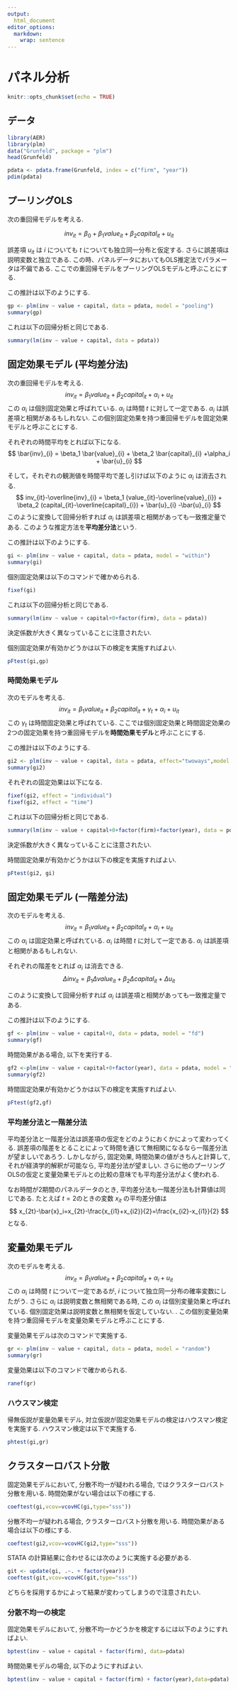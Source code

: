 ```yaml
---
output: 
  html_document
editor_options: 
  markdown: 
    wrap: sentence
---
```


# パネル分析

```r
knitr::opts_chunk$set(echo = TRUE)
```

## データ

```r
library(AER)
library(plm)
data("Grunfeld", package = "plm")
head(Grunfeld)
```

```r
pdata <- pdata.frame(Grunfeld, index = c("firm", "year"))
pdim(pdata)
```

## プーリングOLS

次の重回帰モデルを考える.

$$
inv_{it} = \beta_0 + \beta_1 value_{it} + \beta_2 capital_{it} + u_{it}
$$

誤差項 $u_{it}$ は $i$ についても $t$ についても独立同一分布と仮定する.
さらに誤差項は説明変数と独立である.
この時、パネルデータにおいてもOLS推定法でパラメータは不偏である.
ここでの重回帰モデルをプーリングOLSモデルと呼ぶことにする.

この推計は以下のようにする.

```r
gp <- plm(inv ~ value + capital, data = pdata, model = "pooling")
summary(gp)
```

これは以下の回帰分析と同じである.

```r
summary(lm(inv ~ value + capital, data = pdata))
```

## 固定効果モデル (平均差分法)

次の重回帰モデルを考える.
$$
inv_{it} = \beta_1 value_{it} + \beta_2 capital_{it} +\alpha_i + u_{it}
$$ この $\alpha_i$ は個別固定効果と呼ばれている.
$\alpha_i$ は時間 $t$ に対して一定である.
$\alpha_i$ は誤差項と相関があるもしれない.
この個別固定効果を持つ重回帰モデルを固定効果モデルと呼ぶことにする.

それぞれの時間平均をとれば以下になる.
$$
\bar{inv}_{i} = \beta_1 \bar{value}_{i} + \beta_2 \bar{capital}_{i} +\alpha_i  + \bar{u}_{i}
$$

そして，それぞれの観測値を時間平均で差し引けば以下のように $\alpha_i$ は消去される.
$$
inv_{it}-\overline{inv}_{i} = \beta_1 (value_{it}-\overline{value}_{i}) + \beta_2 (capital_{it}-\overline{capital}_{i})  + \bar{u}_{i} -\bar{u}_{i}
$$ このように変換して回帰分析すれば $\alpha_i$ は誤差項と相関があっても一致推定量である.
このような推定方法を**平均差分法**という.

この推計は以下のようにする.

```r
gi <- plm(inv ~ value + capital, data = pdata, model = "within")
summary(gi)
```

個別固定効果は以下のコマンドで確かめられる.

```r
fixef(gi)
```

これは以下の回帰分析と同じである.

```r
summary(lm(inv ~ value + capital+0+factor(firm), data = pdata))
```

決定係数が大きく異なっていることに注意されたい.

個別固定効果が有効かどうかは以下の検定を実施すればよい.

```r
pFtest(gi,gp)
```

### 時間効果モデル

次のモデルを考える.
$$
inv_{it} = \beta_1 value_{it} + \beta_2 capital_{it}+ \gamma_t +\alpha_i + u_{it}
$$ この $\gamma_t$ は時間固定効果と呼ばれている.
ここでは個別固定効果と時間固定効果の2つの固定効果を持つ重回帰モデルを**時間効果モデル**と呼ぶことにする.

この推計は以下のようにする.

```r
gi2 <- plm(inv ~ value + capital, data = pdata, effect="twoways",model = "within")
summary(gi2)
```

それぞれの固定効果は以下になる.

```r
fixef(gi2, effect = "individual")
fixef(gi2, effect = "time")
```

これは以下の回帰分析と同じである.

```r
summary(lm(inv ~ value + capital+0+factor(firm)+factor(year), data = pdata))
```

決定係数が大きく異なっていることに注意されたい.

時間固定効果が有効かどうかは以下の検定を実施すればよい.

```r
pFtest(gi2, gi)
```

## 固定効果モデル (一階差分法)

次のモデルを考える.
$$
inv_{it} = \beta_1 value_{it} + \beta_2 capital_{it} +\alpha_i + u_{it}
$$ この $\alpha_i$ は固定効果と呼ばれている.
$\alpha_i$ は時間 $t$ に対して一定である.
$\alpha_i$ は誤差項と相関があるもしれない.

それぞれの階差をとれば $\alpha_i$ は消去できる.
$$
\Delta inv_{it} = \beta_1 \Delta value_{it} + \beta_2 \Delta capital_{it} + \Delta u_{it}
$$

このように変換して回帰分析すれば $\alpha_i$ は誤差項と相関があっても一致推定量である.

この推計は以下のようにする.

```r
gf <- plm(inv ~ value + capital+0, data = pdata, model = "fd")
summary(gf)
```

時間効果がある場合, 以下を実行する.

```r
gf2 <-plm(inv ~ value + capital+0+factor(year), data = pdata, model = "fd")
summary(gf2)
```

時間固定効果が有効かどうかは以下の検定を実施すればよい.

```r
pFtest(gf2,gf)
```

### 平均差分法と一階差分法

平均差分法と一階差分法は誤差項の仮定をどのようにおくかによって変わってくる.
誤差項の階差をとることによって時間を通じて無相関になるなら一階差分法が望ましいであろう.
しかしながら, 固定効果, 時間効果の値がきちんと計算して, それが経済学的解釈が可能なら, 平均差分法が望ましい.
さらに他のプーリングOLSの仮定と変量効果モデルとの比較の意味でも平均差分法がよく使われる.

なお時間が2期間のパネルデータのとき, 平均差分法も一階差分法も計算値は同じである.
たとえば $t=2$のときの変数 $x_{it}$ の平均差分値は $$
x_{2t}-\bar{x}_i=x_{2t}-\frac{x_{i1}+x_{i2}}{2}=\frac{x_{i2}-x_{i1}}{2}
$$ となる.

## 変量効果モデル

次のモデルを考える.
$$
inv_{it} = \beta_1 value_{it} + \beta_2 capital_{it} +\alpha_i + u_{it}
$$ この $\alpha_i$ は時間 $t$ について一定であるが, $i$ について独立同一分布の確率変数にしたがう.
さらに $\alpha_i$ は説明変数と無相関である時, この $\alpha_i$ は個別変量効果と呼ばれている.
個別固定効果は説明変数と無相関を仮定していない.
. この個別変量効果を持つ重回帰モデルを変量効果モデルと呼ぶことにする.

変量効果モデルは次のコマンドで実施する.

```r
gr <- plm(inv ~ value + capital, data = pdata, model = "random")
summary(gr)
```

変量効果は以下のコマンドで確かめられる.

```r
ranef(gr)
```

### ハウスマン検定

帰無仮説が変量効果モデル, 対立仮説が固定効果モデルの検定はハウスマン検定を実施する.
ハウスマン検定は以下で実施する.

```r
phtest(gi,gr)
```

## クラスターロバスト分散

固定効果モデルにおいて, 分散不均一が疑われる場合, ではクラスターロバスト分散を用いる.
時間効果がない場合は以下の様にする.

```r
coeftest(gi,vcov=vcovHC(gi,type="sss"))
```

分散不均一が疑われる場合, クラスターロバスト分散を用いる.
時間効果がある場合は以下の様にする.

```r
coeftest(gi2,vcov=vcovHC(gi2,type="sss"))
```

STATA の計算結果に合わせるには次のように実施する必要がある.

```r
git <- update(gi, .~. + factor(year))
coeftest(git,vcov=vcovHC(git,type="sss"))
```

どちらを採用するかによって結果が変わってしまうので注意されたい.

### 分散不均一の検定

固定効果モデルにおいて, 分散不均一かどうかを検定するには以下のようにすればよい.

```r
bptest(inv ~ value + capital + factor(firm), data=pdata)
```

時間効果モデルの場合, 以下のようにすればよい.

```r
bptest(inv ~ value + capital + factor(firm) + factor(year),data=pdata)
```
